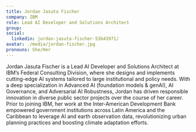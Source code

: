 ```yaml
---
title: Jordan Jasuta Fischer
company: IBM
role: Lead AI Developer and Solutions Architect
group:
social:
  linkedin: jordan-jasuta-fischer-53b43971/
avatar: ./media/jordan-fischer.jpg
pronouns: She/Her
---
```

Jordan Jasuta Fischer is a Lead AI Developer and Solutions Architect at IBM’s Federal Consulting Division, where she designs and implements cutting-edge AI systems tailored to large institutional and policy needs. With a deep specialization in Advanced AI (foundation models & genAI), AI Governance, and Adversarial AI Robustness, Jordan has driven responsible innovation in diverse public sector projects over the course of her career. Prior to joining IBM, her work at the Inter-American Development Bank empowered government institutions across Latin America and the Caribbean to leverage AI and earth observation data, revolutionizing urban planning practices and boosting climate adaptation efforts.